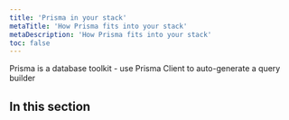 ```yaml
---
title: 'Prisma in your stack'
metaTitle: 'How Prisma fits into your stack'
metaDescription: 'How Prisma fits into your stack'
toc: false
---
```


Prisma is a database toolkit - use Prisma Client to auto-generate a query builder

## In this section

<Subsections />
